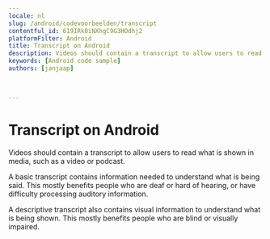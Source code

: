 ```yaml
---
locale: nl
slug: /android/codevoorbeelden/transcript
contentful_id: 619IRk0iNXhgC9G3HOdhj2
platformFilter: Android
title: Transcript on Android
description: Videos should contain a transcript to allow users to read what is shown in media, such as a video or podcast.
keywords: [Android code sample]
authors: [janjaap]


	
---
```


# Transcript on Android

Videos should contain a transcript to allow users to read what is shown in media, such as a video or podcast.

A basic transcript contains information needed to understand what is being said. This mostly benefits people who are deaf or hard of hearing, or have difficulty processing auditory information.

A descriptive transcript also contains visual information to understand what is being shown. This mostly benefits people who are blind or visually impaired.

<CodeSample id="media-transcript" locale="nl" platform="android"/>